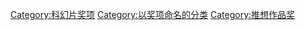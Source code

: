 {{Cat main|雨果獎}}

[[Category:科幻片奖项|Category:科幻片奖项]]
[[Category:以奖项命名的分类|Category:以奖项命名的分类]]
[[Category:推想作品奖|Category:推想作品奖]]